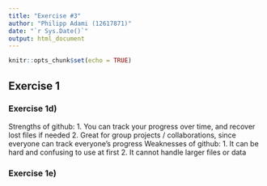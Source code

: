 ```yaml
---
title: "Exercise #3"
author: "Philipp Adami (12617871)"
date: "`r Sys.Date()`"
output: html_document
---
```


```r
knitr::opts_chunk$set(echo = TRUE)
```

## Exercise 1

### Exercise 1d)


Strengths of github: 1. You can track your progress over time, and recover lost files if needed
                     2. Great for group projects / collaborations, since everyone can track everyone's progress
Weaknesses of github: 1. It can be hard and confusing to use at first
                      2. It cannot handle larger files or data
  
### Exercise 1e)

```r

```


